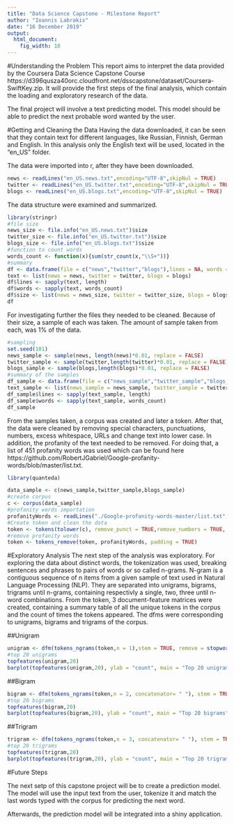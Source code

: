 ---
title: "Data Science Capstone - Milestone Report"
author: "Ioannis Labrakis"
date: "16 December 2019"
output: 
  html_document: 
    fig_width: 18
---

#Understanding the Problem
This report aims to interpret the data provided by the Coursera Data Science Capstone Course https://d396qusza40orc.cloudfront.net/dsscapstone/dataset/Coursera-SwiftKey.zip. It will provide the first steps of the final analysis, which contain the loading and exploratory research of the data. 

The final project will involve a text predicting model. This model should be able to predict the next probable word wanted by the user.

#Getting and Cleaning the Data
Having the data downloaded, it can be seen that they contain text for different languages, like Russian, Finnish, German and English. In this analysis only the English text will be used, located in the "en_US" folder.

The data were imported into r, after they have been downloaded.
```{r, echo = TRUE,warning=FALSE, cache= TRUE}
news <- readLines("en_US.news.txt",encoding="UTF-8",skipNul = TRUE)
twitter <- readLines("en_US.twitter.txt",encoding="UTF-8",skipNul = TRUE)
blogs <- readLines("en_US.blogs.txt",encoding="UTF-8",skipNul = TRUE)
```

The data structure were examined and summarized. 
```{r, echo=TRUE, warning=FALSE, ,message=FALSE, cache= TRUE}
library(stringr)
#file size
news_size <- file.info("en_US.news.txt")$size
twitter_size <- file.info("en_US.twitter.txt")$size
blogs_size <- file.info("en_US.blogs.txt")$size
#function to count words
words_count <- function(x){sum(str_count(x,"\\S+"))}
#summary
df <- data.frame(file = c("news","twitter","blogs"),lines = NA, words = NA, size = NA)
text <- list(news = news, twitter = twitter, blogs = blogs)
df$lines <- sapply(text, length)
df$words <- sapply(text, words_count)
df$size <- list(news = news_size, twitter = twitter_size, blogs = blogs_size)
df

```

For investigating further the files they needed to be cleaned. Because of their size, a sample of each was taken. The amount of sample taken from each, was 1% of the data.
```{r, echo = TRUE, warning = FALSE, ,message=FALSE, cache= TRUE}
#sampling
set.seed(101)
news_sample <- sample(news, length(news)*0.01, replace = FALSE)
twitter_sample <- sample(twitter,length(twitter)*0.01, replace = FALSE)
blogs_sample <- sample(blogs,length(blogs)*0.01, replace = FALSE)
#summary of the samples
df_sample <- data.frame(file = c("news_sample","twitter_sample","blogs_sample"),lines = NA, words = NA)
text_sample <- list(news_sample = news_sample, twitter_sample = twitter_sample, blogs_sample = blogs_sample)
df_sample$lines <- sapply(text_sample, length)
df_sample$words <- sapply(text_sample, words_count)
df_sample
```
From the samples taken, a corpus was created and later a token. After that, the data were cleaned by removing special characters, punctuations, numbers, excess whitespace, URLs and change text into lower case. In addition, the profanity of the text needed to be removed. For doing that, a list of 451 profanity words was used which can be found here https://github.com/RobertJGabriel/Google-profanity-words/blob/master/list.txt.

```{r, echo=TRUE,warning=FALSE,message=FALSE, cache= TRUE}
library(quanteda)

data_sample <- c(news_sample,twitter_sample,blogs_sample)
#create corpus
c <- corpus(data_sample)
#profanity words importation
profanityWords <- readLines("./Google-profanity-words-master/list.txt",encoding="UTF-8",skipNul = TRUE)
#Create token and clean the data
token <- tokens(tolower(c), remove_punct = TRUE,remove_numbers = TRUE, remove_symbols = TRUE, remove_hyphens = TRUE, remove_url = TRUE, remove_twitter = TRUE, remove_separators = TRUE)
#remove profanity words
token <- tokens_remove(token, profanityWords, padding = TRUE)
```
#Exploratory Analysis
 The next step of the analysis was exploratory. For exploring the data about distinct words, the tokenization was used, breaking sentences and phrases to pairs of words or so called n-grams. 
 N-gram is a contiguous sequence of n items from a given sample of text used in Natural Language Processing (NLP). They are separated into unigrams, bigrams, trigrams until n-grams, containing respectivly a single, two, three until n-word combinations.
 From the token, 3 document-feature matrices were created, containing a summary table of all the unique tokens in the corpus and the count of times the tokens appeared. The dfms were corresponding to unigrams, bigrams and trigrams of the corpus.
 
##Unigram
```{r, echo=TRUE, warning=FALSE, message= FALSE, cache= TRUE}
unigram <- dfm(tokens_ngrams(token,n = 1),stem = TRUE, remove = stopwords("english"))
#top 20 unigrams
topfeatures(unigram,20)
barplot(topfeatures(unigram,20), ylab = "count", main = "Top 20 unigrams", col = "red", cex.names = 1)
```

##Bigram
```{r, echo=TRUE, warning=FALSE, message= FALSE, cache= TRUE}
bigram <- dfm(tokens_ngrams(token,n = 2, concatenator= " "), stem = TRUE, remove = stopwords("english"))
#top 20 bigrams
topfeatures(bigram,20)
barplot(topfeatures(bigram,20), ylab = "count", main = "Top 20 bigrams", col = "yellow",cex.names = 0.6)
```

##Trigram
```{r, echo=TRUE, warning=FALSE, message= FALSE, cache= TRUE}
trigram <- dfm(tokens_ngrams(token,n = 3, concatenator= " "), stem = TRUE, remove = stopwords("english"))
#top 20 trigrams
topfeatures(trigram,20)
barplot(topfeatures(trigram,20), ylab = "count", main = "Top 20 trigrams", col = "green",cex.names = 0.3)
```

#Future Steps

The next setp of this capstone project will be to create a prediction model. The model will use the input text from the user, tokenize it and match the last words typed with the corpus for predicting the next word. 

Afterwards, the prediction model will be integrated into a shiny application.